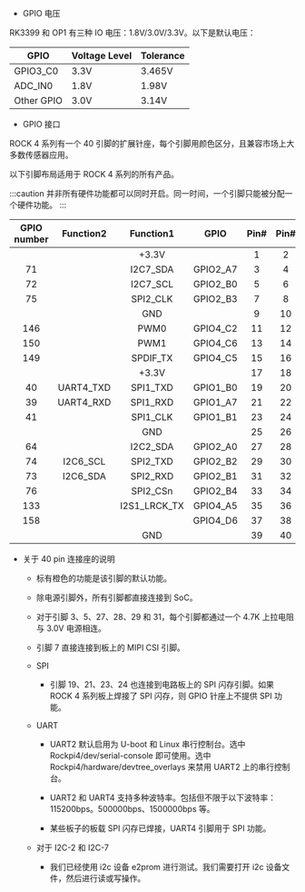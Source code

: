 - GPIO 电压

RK3399 和 OP1 有三种 IO 电压：1.8V/3.0V/3.3V。以下是默认电压：

| GPIO       | Voltage Level | Tolerance |
| ---------- | ------------- | --------- |
| GPIO3_C0   | 3.3V          | 3.465V    |
| ADC_IN0    | 1.8V          | 1.98V     |
| Other GPIO | 3.0V          | 3.14V     |

- GPIO 接口

ROCK 4 系列有一个 40 引脚的扩展针座，每个引脚用颜色区分，且兼容市场上大多数传感器应用。

以下引脚布局适用于 ROCK 4 系列的所有产品。

<div className='gpio_style'>

:::caution
并非所有硬件功能都可以同时开启。同一时间，一个引脚只能被分配一个硬件功能。
:::

| GPIO number | Function2 |               Function1                |   GPIO   |               Pin#               |              Pin#               |   GPIO   |                Function1                | Function2  | GPIO number |
| :---------: | :-------: | :------------------------------------: | :------: | :------------------------------: | :-----------------------------: | :------: | :-------------------------------------: | :--------: | :---------: |
|             |           |                 +3.3V                  |          | <div className='yellow'>1</div>  |  <div className='red'>2</div>   |          |                  +5.0V                  |            |             |
|     71      |           |                I2C7_SDA                | GPIO2_A7 |  <div className='green'>3</div>  |  <div className='red'>4</div>   |          |                  +5.0V                  |            |             |
|     72      |           |                I2C7_SCL                | GPIO2_B0 |  <div className='green'>5</div>  | <div className='black'>6</div>  |          |                   GND                   |            |             |
|     75      |           |                SPI2_CLK                | GPIO2_B3 |  <div className='green'>7</div>  | <div className='green'>8</div>  | GPIO4_C4 | <div className='orange'>UART2_TXD</div> |            |     148     |
|             |           |                  GND                   |          |  <div className='black'>9</div>  | <div className='green'>10</div> | GPIO4_C3 | <div className='orange'>UART2_RXD</div> |            |     147     |
|     146     |           |                  PWM0                  | GPIO4_C2 | <div className='green'>11</div>  | <div className='green'>12</div> | GPIO4_A3 |                I2S1_SCLK                |            |     131     |
|     150     |           |                  PWM1                  | GPIO4_C6 | <div className='green'>13</div>  | <div className='black'>14</div> |          |                   GND                   |            |             |
|     149     |           |                SPDIF_TX                | GPIO4_C5 | <div className='green'>15</div>  | <div className='green'>16</div> | GPIO4_D2 |                                         |            |     154     |
|             |           |                 +3.3V                  |          | <div className='yellow'>17</div> | <div className='green'>18</div> | GPIO4_D4 |                                         |            |     156     |
|     40      | UART4_TXD | <div className='orange'>SPI1_TXD</div> | GPIO1_B0 | <div className='green'>19</div>  | <div className='black'>20</div> |          |                   GND                   |            |             |
|     39      | UART4_RXD | <div className='orange'>SPI1_RXD</div> | GPIO1_A7 | <div className='green'>21</div>  | <div className='green'>22</div> | GPIO4_D5 |                                         |            |     157     |
|     41      |           | <div className='orange'>SPI1_CLK</div> | GPIO1_B1 | <div className='green'>23</div>  | <div className='green'>24</div> | GPIO1_B2 | <div className='orange'>SPI1_CSn</div>  |            |     42      |
|             |           |                  GND                   |          | <div className='black'>25</div>  | <div className='green'>26</div> |          |                 ADC_IN0                 |            |             |
|     64      |           |                I2C2_SDA                | GPIO2_A0 |  <div className='blue'>27</div>  | <div className='blue'>28</div>  | GPIO2_A1 |                I2C2_CLK                 |            |     65      |
|     74      | I2C6_SCL  |                SPI2_TXD                | GPIO2_B2 | <div className='green'>29</div>  | <div className='black'>30</div> |          |                   GND                   |            |             |
|     73      | I2C6_SDA  |                SPI2_RXD                | GPIO2_B1 | <div className='green'>31</div>  | <div className='green'>32</div> | GPIO3_C0 |                SPDIF_TX                 | UART3_CTSn |     112     |
|     76      |           |                SPI2_CSn                | GPIO2_B4 | <div className='green'>33</div>  | <div className='black'>34</div> |          |                   GND                   |            |             |
|     133     |           |              I2S1_LRCK_TX              | GPIO4_A5 | <div className='green'>35</div>  | <div className='green'>36</div> | GPIO4_A4 |              I2S1_LRCK_RX               |            |     132     |
|     158     |           |                                        | GPIO4_D6 | <div className='green'>37</div>  | <div className='green'>38</div> | GPIO4_A6 |                I2S1_SDI                 |            |     134     |
|             |           |                  GND                   |          | <div className='black'>39</div>  | <div className='green'>40</div> | GPIO4_A7 |                I2S1_SDO                 |            |     135     |

</div>

- 关于 40 pin 连接座的说明

  - 标有橙色的功能是该引脚的默认功能。

  - 除电源引脚外，所有引脚都直接连接到 SoC。

  - 对于引脚 3、5、27、28、29 和 31，每个引脚都通过一个 4.7K 上拉电阻与 3.0V 电源相连。

  - 引脚 7 直接连接到板上的 MIPI CSI 引脚。

  - SPI

    - 引脚 19、21、23、24 也连接到电路板上的 SPI 闪存引脚。如果 ROCK 4 系列板上焊接了 SPI 闪存，则 GPIO 针座上不提供 SPI 功能。

  - UART

    - UART2 默认启用为 U-boot 和 Linux 串行控制台。选中 Rockpi4/dev/serial-console 即可使用。选中 Rockpi4/hardware/devtree_overlays 来禁用 UART2 上的串行控制台。

    - UART2 和 UART4 支持多种波特率。包括但不限于以下波特率：115200bps。500000bps、1500000bps 等。

    - 某些板子的板载 SPI 闪存已焊接，UART4 引脚用于 SPI 功能。

  - 对于 I2C-2 和 I2C-7

    - 我们已经使用 i2c 设备 e2prom 进行测试。我们需要打开 i2c 设备文件，然后进行读或写操作。
